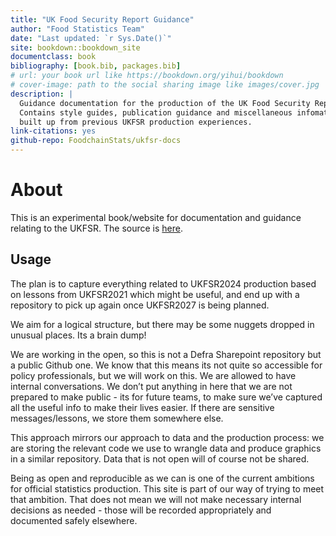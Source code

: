 ```yaml
--- 
title: "UK Food Security Report Guidance"
author: "Food Statistics Team"
date: "Last updated: `r Sys.Date()`"
site: bookdown::bookdown_site
documentclass: book
bibliography: [book.bib, packages.bib]
# url: your book url like https://bookdown.org/yihui/bookdown
# cover-image: path to the social sharing image like images/cover.jpg
description: |
  Guidance documentation for the production of the UK Food Security Report.
  Contains style guides, publication guidance and miscellaneous infomation
  built up from previous UKFSR production experiences.
link-citations: yes
github-repo: FoodchainStats/ukfsr-docs
---
```


# About

This is an experimental book/website for documentation and guidance relating to the UKFSR. The source is [here](https://github.com/FoodchainStats/ukfsr-docs).

## Usage 

The plan is to capture everything related to UKFSR2024 production based on lessons from UKFSR2021 which might be useful, and end up with a repository to pick up again once UKFSR2027 is being planned.

We aim for a logical structure, but there may be some nuggets dropped in unusual places. Its a brain dump!

We are working in the open, so this is not a Defra Sharepoint repository but a public Github one. We know that this means its not quite so accessible for policy professionals, but we will work on this. We are allowed to have internal conversations. We don't put anything in here that we are not prepared to make public - its for future teams, to make sure we've captured all the useful info to make their lives easier. If there are sensitive messages/lessons, we store them somewhere else.

This approach mirrors our approach to data and the production process: we are storing the relevant code we use to wrangle data and produce graphics in a similar repository. Data that is not open will of course not be shared.

Being as open and reproducible as we can is one of the current ambitions for official statistics production. This site is part of our way of trying to meet that ambition. That does not mean we will not make necessary internal decisions as needed - those will be recorded appropriately and documented safely elsewhere.  
